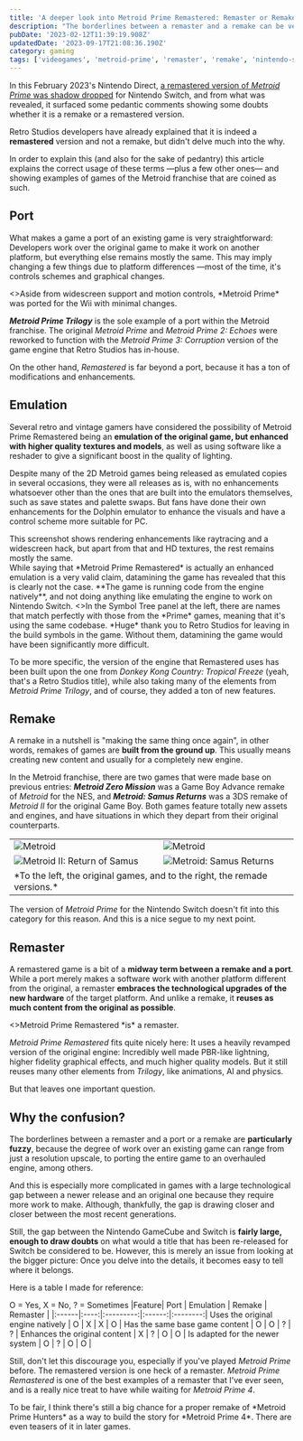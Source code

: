 ```yaml
---
title: 'A deeper look into Metroid Prime Remastered: Remaster or Remake?'
description: "The borderlines between a remaster and a remake can be very fuzzy, especially for a game with so many technological gaps."
pubDate: '2023-02-12T11:39:19.908Z'
updatedDate: '2023-09-17T21:08:36.190Z'
category: gaming
tags: ['videogames', 'metroid-prime', 'remaster', 'remake', 'nintendo-switch', 'gamecube']
---
```



<PlayerLink id="metroid-prime/ridley-mpt" />

In this February 2023's Nintendo Direct, [a remastered version of *Metroid Prime* was shadow dropped](https://www.youtube.com/watch?v=e9OQOJC1QII) for Nintendo Switch, and from what was revealed, it surfaced some pedantic comments showing some doubts whether it is a remake or a remastered version.

Retro Studios developers have already explained that it is indeed a **remastered** version and not a remake, but didn't delve much into the why.

In order to explain this (and also for the sake of pedantry) this article explains the correct usage of these terms &mdash;plus a few other ones&mdash; and showing examples of games of the Metroid franchise that are coined as such.

## Port

What makes a game a port of an existing game is very straightforward: Developers work over the original game to make it work on another platform, but everything else remains mostly the same. This may imply changing a few things due to platform differences &mdash;most of the time, it's controls schemes and graphical changes.

<Picture alt="Metroid Prime as seen on Metroid Prime Trilogy" src={Woei}>
    <>Aside from widescreen support and motion controls, *Metroid Prime* was ported for the Wii with minimal changes.</>
</Picture>

***Metroid Prime Trilogy*** is the sole example of a port within the Metroid franchise. The original *Metroid Prime* and *Metroid Prime 2: Echoes* were reworked to function with the *Metroid Prime 3: Corruption* version of the game engine that Retro Studios has in-house.

On the other hand, *Remastered* is far beyond a port, because it has a ton of modifications and enhancements.

## Emulation

Several retro and vintage gamers have considered the possibility of Metroid Prime Remastered being an **emulation of the original game, but enhanced with higher quality textures and models**, as well as using software like a reshader to give a significant boost in the quality of lighting.

Despite many of the 2D Metroid games being released as emulated copies in several occasions, they were all releases as is, with no enhancements whatsoever other than the ones that are built into the emulators themselves, such as save states and palette swaps. But fans have done their own enhancements for the Dolphin emulator to enhance the visuals and have a control scheme more suitable for PC.

<Picture src={Reshade} alt="Metroid Prime with RTGI Reshade on Dolphin">
    <figcaption>
        This screenshot shows rendering enhancements like raytracing and a widescreen hack, but apart from that and HD textures, the rest remains mostly the same.
    </figcaption>
</Picture>
While saying that *Metroid Prime Remastered* is actually an enhanced emulation is a very valid claim, datamining the game has revealed that this is clearly not the case. **The game is running code from the engine natively**, and not doing anything like emulating the engine to work on Nintendo Switch.

<Picture src={Ghidra} alt="Reverse engineering Prime Remastered with Ghidra">
    <>In the Symbol Tree panel at the left, there are names that match perfectly with those from the *Prime* games, meaning that it's using the same codebase.</>
</Picture>

<TextBubble position="bottom" alignment="far" theme="yonic">
    *Huge* thank you to Retro Studios for leaving in the build symbols in the game. Without them, datamining the game would have been significantly more difficult.
</TextBubble>

<Chara name="yonic" set="summer" sprite="normal" thoughts="Yonic has zero regrets and is truly grateful." />

To be more specific, the version of the engine that Remastered uses has been built upon the one from *Donkey Kong Country: Tropical Freeze* (yeah, that's a Retro Studios title), while also taking many of the elements from *Metroid Prime Trilogy*, and of course, they added a ton of new features.

## Remake

A remake in a nutshell is "making the same thing once again", in other words, remakes of games are **built from the ground up**. This usually means creating new content and usually for a completely new engine.

In the Metroid franchise, there are two games that were made base on previous entries: ***Metroid Zero Mission*** was a Game Boy Advance remake of *Metroid* for the NES, and ***Metroid: Samus Returns*** was a 3DS remake of *Metroid II* for the original Game Boy. Both games feature totally new assets and engines, and have situations in which they depart from their original counterparts.

<table>
    <tr>
        <td><Image alt="Metroid" src={Metroid} width={220} height={147} format="jpg"/></td>
        <td><Image alt="Metroid" src={ZeroMission} width={220} height={147} format="jpg"/></td>
    </tr>
    <tr>
        <td><Image alt="Metroid II: Return of Samus" src={Metroid2} width={220} height={147} format="jpg"/></td>
        <td><Image alt="Metroid: Samus Returns" src={SamusReturns} width={220} height={147} format="jpg"/></td>
    </tr>
    <tr><td colspan="2">*To the left, the original games, and to the right, the remade versions.*</td></tr>
</table>

The version of *Metroid Prime* for the Nintendo Switch doesn't fit into this category for this reason. And this is a nice segue to my next point.

## Remaster

A remastered game is a bit of a **midway term between a remake and a port**. While a port merely makes a software work with another platform different from the original, a remaster **embraces the technological upgrades of the new hardware** of the target platform. And unlike a remake, it **reuses as much content from the original as possible**.

<Picture src={Remastered} alt="Screenshot of Metroid Prime Remastered">
    <>Metroid Prime Remastered *is* a remaster.</>
</Picture>

*Metroid Prime Remastered* fits quite nicely here: It uses a heavily revamped version of the original engine: Incredibly well made PBR-like lightning, higher fidelity graphical effects, and much higher quality models. But it still reuses many other elements from *Trilogy*, like animations, AI and physics.

But that leaves one important question.

## Why the confusion?

The borderlines between a remaster and a port or a remake are **particularly fuzzy**, because the degree of work over an existing game can range from just a resolution upscale, to porting the entire game to an overhauled engine, among others.

And this is especially more complicated in games with a large technological gap between a newer release and an original one because they require more work to make. Although, thankfully, the gap is drawing closer and closer between the most recent generations.

Still, the gap between the Nintendo GameCube and Switch is **fairly large, enough to draw doubts** on what would a title that has been re-released for Switch be considered to be. However, this is merely an issue from looking at the bigger picture: Once you delve into the details, it becomes easy to tell where it belongs.

Here is a table I made for reference:


O = Yes, X = No, ? = Sometimes
|Feature| Port | Emulation | Remake | Remaster |
|:------|:----:|:---------:|:------:|:--------:|
Uses the original engine natively | O | X | X | O |
Has the same base game content | O | O | ? | ? |
Enhances the original content | X | ? | O | O |
Is adapted for the newer system | O | ? | O | O |

Still, don't let this discourage you, especially if you've played *Metroid Prime* before. The remastered version is one heck of a remaster. *Metroid Prime Remastered* is one of the best examples of a remaster that I've ever seen, and is a really nice treat to have while waiting for *Metroid Prime 4*.

<TextBubble position="bottom" alignment="far" theme="yonic">
    To be fair, I think there's still a big chance for a proper remake of *Metroid Prime Hunters* as a way to build the story for *Metroid Prime 4*. There are even teasers of it in later games.
</TextBubble>

<Chara name="yonic" set="summer" sprite="thinking" thoughts="I've been thinking for a looong time about how badly Hunters has aged..." align="right" />